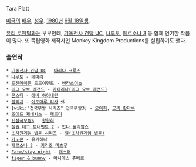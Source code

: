 Tara Platt

[[미국]]의 [[배우]], [[성우]]. [[1980년]] [[6월 18일]]생. 

[[유리 로웬탈]]과는 부부인데, [[기동전사 건담 UC]], [[나루토]], [[페르소나 3]] 등 함께 연기한 작품이 많다. 또 독립영화 제작사인 Monkey Kingdom Productions를 설립하기도 했다.

=== 출연작 === 
 * [[기동전사 건담 UC]] - [[마리다 크루즈]]
 * [[나루토]] - [[테마리]]
 * [[로젠메이든]] 트로이멘트 - [[바라스이쇼]]
 * [[리그 오브 레전드]] - [[카타리나(리그 오브 레전드)]]
 * [[몬스터(만화)|몬스터]] - [[에바 하이네만]]
 * [[블리치]] - [[야도마루 리사]] 外
 * [wiki:"전국무쌍 시리즈" 전국무쌍3] - [[오이치]], [[모리 란마루]]
 * [[조이드 제네시스]] - [[페르미]]
 * [[진삼국무쌍6]] - [[왕원희]]
 * [[철권 태그 토너먼트 2]] - [[안나 윌리암스]]
 * [[초차원게임 넵튠 시리즈]] - [[벨(초차원게임 넵튠)]]
 * [[카노콘]] - 유키하나
 * [[페르소나 3]] - [[키리조 미츠루]]
 * [[Fate/stay night]] - [[캐스터]]
 * [[tiger & bunny]] - 아니에스 쥬베르
